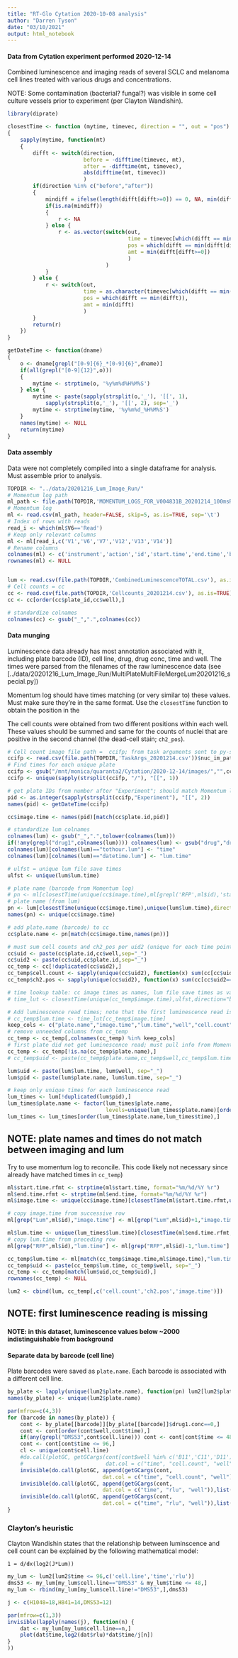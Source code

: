 ```yaml
---
title: "RT-Glo Cytation 2020-10-08 analysis"
author: "Darren Tyson"
date: "03/10/2021"
output: html_notebook
---
```


#### Data from Cytation experiment performed 2020-12-14
Combined luminescence and imaging reads of several SCLC and melanoma cell lines treated with various drugs and concentrations.  

NOTE: Some contamination (bacterial? fungal?) was visible in some cell culture vessels prior to experiment (per Clayton Wandishin).  


```r
library(diprate)

closestTime <- function (mytime, timevec, direction = "", out = "pos")
{
    sapply(mytime, function(mt) 
    {
        difft <- switch(direction,
                        before = -difftime(timevec, mt),
                        after = -difftime(mt, timevec),
                        abs(difftime(mt, timevec))
                        )
        if(direction %in% c("before","after"))
        {
            mindiff = ifelse(length(difft[difft>=0]) == 0, NA, min(difft[difft>=0]))
            if(is.na(mindiff))
            {
                r <- NA
            } else {
                r <- as.vector(switch(out,
                                      time = timevec[which(difft == min(difft[difft>=0]) )],
                                      pos = which(difft == min(difft[difft>=0])),
                                      amt = min(difft[difft>=0])
                                      )
                               )
            }
        } else {
            r <- switch(out,
                        time = as.character(timevec[which(difft == min(difft))]),
                        pos = which(difft == min(difft)),
                        amt = min(difft)
                        )
        }
        return(r)
    })
}

getDateTime <- function(dname)
{
    o <- dname[grepl("[0-9]{6}_*[0-9]{6}",dname)]
    if(all(grepl("[0-9]{12}",o)))
    {
        mytime <- strptime(o, '%y%m%d%H%M%S')
    } else {
        mytime <- paste(sapply(strsplit(o,'_'), '[[', 1),
            sapply(strsplit(o,'_'), '[[', 2), sep='_')
        mytime <- strptime(mytime, '%y%m%d_%H%M%S')
    }
    names(mytime) <- NULL
    return(mytime)
}
```

#### Data assembly
Data were not completely compiled into a single dataframe for analysis. Must assemble prior to analysis.

```r
TOPDIR <- "../data/20201216_Lum_Image_Run/"
# Momentum log path
ml_path <- file.path(TOPDIR,'MOMENTUM_LOGS_FOR_V004831B_20201214_100msRFP_10msGFP_20201216_153632_0.txt')
# Momentum log
ml <- read.csv(ml_path, header=FALSE, skip=5, as.is=TRUE, sep='\t')
# Index of rows with reads
read_i <- which(ml$V6=='Read')
# Keep only relevant columns
ml <- ml[read_i,c('V1','V6','V7','V12','V13','V14')]
# Rename columns
colnames(ml) <- c('instrument','action','id','start.time','end.time','barcode')
rownames(ml) <- NULL


lum <- read.csv(file.path(TOPDIR,'CombinedLuminescenceTOTAL.csv'), as.is=TRUE, row.names=1)
# Cell counts = cc
cc <- read.csv(file.path(TOPDIR,'Cellcounts_20201214.csv'), as.is=TRUE)
cc <- cc[order(cc$plate_id,cc$well),]

# standardize colnames
colnames(cc) <- gsub("_",".",colnames(cc))
```

#### Data munging
Luminescence data already has most annotation associated with it, including plate barcode (ID), cell line, drug, drug conc, time and well. The times were parsed from the filenames of the raw luminescence data (see [../data/20201216_Lum_Image_Run/MultiPlateMultiFileMergeLum20201216_special.py])  

Momentum log should have times matching (or very similar to) these values. Must make sure they're in the same format. Use the `closestTime` function to obtain the position in the 

The cell counts were obtained from two different positions within each well. These values should be summed and same for the counts of nuclei that are positive in the second channel (the dead-cell stain; `ch2_pos`).

```r
# Cell count image file path =  ccifp; from task arguments sent to py-seg image processing pipeline
ccifp <- read.csv(file.path(TOPDIR,'TaskArgs_20201214.csv'))$nuc_im_path
# Find times for each unique plate
ccifp <- gsub("/mnt/monica/quaranta2/Cytation/2020-12-14/images/","",ccifp)
ccifp <- unique(sapply(strsplit(ccifp, "/"), "[[", 1))

# get plate IDs from number after "Experiment"; should match Momentum log
pid <- as.integer(sapply(strsplit(ccifp,"Experiment"), "[[", 2))
names(pid) <- getDateTime(ccifp)

cc$image.time <- names(pid)[match(cc$plate.id,pid)]

# standardize lum colnames
colnames(lum) <- gsub("_",".",tolower(colnames(lum)))
if(!any(grepl("drug1",colnames(lum)))) colnames(lum) <- gsub("drug","drug1",colnames(lum))
colnames(lum)[colnames(lum)=="tothour.lum"] <- "time"
colnames(lum)[colnames(lum)=="datetime.lum"] <- "lum.time"

# ulfst = unique lum file save times
ulfst <- unique(lum$lum.time)

# plate name (barcode from Momentum log)
# pn <- ml[closestTime(unique(cc$image.time),ml[grepl('RFP',ml$id),'start.time.rfmt']),'barcode']
# plate name (from lum)
pn <- lum[closestTime(unique(cc$image.time),unique(lum$lum.time),direction="before"),'plate.name']
names(pn) <- unique(cc$image.time)

# add plate.name (barcode) to cc
cc$plate.name <- pn[match(cc$image.time,names(pn))]

# must sum cell counts and ch2_pos per uid2 (unique for each time point) 
cc$uid <- paste(cc$plate.id,cc$well,sep="_")
cc$uid2 <- paste(cc$uid,cc$plate.id,sep="_")
cc_temp <- cc[!duplicated(cc$uid2),]
cc_temp$cell.count <- sapply(unique(cc$uid2), function(x) sum(cc[cc$uid2==x,'cell.count']))
cc_temp$ch2.pos <- sapply(unique(cc$uid2), function(x) sum(cc[cc$uid2==x,'ch2.pos']))

# time lookup table: cc image times as names, lum file save times as values
# time_lut <- closestTime(unique(cc_temp$image.time),ulfst,direction="before",out="time")

# Add luminescence read times; note that the first luminescence read is missing
# cc_temp$lum.time <- time_lut[cc_temp$image.time]
keep_cols <- c("plate.name","image.time","lum.time","well","cell.count","ch2.pos")
# remove unneeded columns from cc_temp
cc_temp <- cc_temp[,colnames(cc_temp) %in% keep_cols]
# first plate did not get luminescence read; must pull info from Momentum logs or remove
cc_temp <- cc_temp[!is.na(cc_temp$plate.name),]
# cc_temp$uid <- paste(cc_temp$plate.name,cc_temp$well,cc_temp$lum.time, sep="_")

lum$uid <- paste(lum$lum.time, lum$well, sep="_")
lum$pid <- paste(lum$plate.name, lum$lum.time, sep="_")

# keep only unique times for each luminescence read
lum_times <- lum[!duplicated(lum$pid),]
lum_times$plate.name <- factor(lum_times$plate.name, 
                               levels=unique(lum_times$plate.name)[order(lum_times[!duplicated(lum_times$plate.name),"time"])])
lum_times <- lum_times[order(lum_times$plate.name,lum_times$time),]
```

## NOTE: plate names and times do not match between imaging and lum
Try to use momentum log to reconcile. This code likely not necessary since already have matched times in `cc_temp`)
```r
ml$start.time.rfmt <- strptime(ml$start.time, format="%m/%d/%Y %r")
ml$end.time.rfmt <- strptime(ml$end.time, format="%m/%d/%Y %r")
ml$image.time <- unique(cc$image.time)[closestTime(ml$start.time.rfmt,unique(cc$image.time))]

# copy image.time from successive row
ml[grep("Lum",ml$id),"image.time"] <- ml[grep("Lum",ml$id)+1,"image.time"]

ml$lum.time <- unique(lum_times$lum.time)[closestTime(ml$end.time.rfmt,unique(lum_times$lum.time))]
# copy lum.time from preceding row
ml[grep("RFP",ml$id),"lum.time"] <- ml[grep("RFP",ml$id)-1,"lum.time"]
```



```r
cc_temp$lum.time <- ml[match(cc_temp$image.time,ml$image.time),"lum.time"]
cc_temp$uid <- paste(cc_temp$lum.time, cc_temp$well, sep="_")
cc_temp <- cc_temp[match(lum$uid,cc_temp$uid),]
rownames(cc_temp) <- NULL

lum2 <- cbind(lum, cc_temp[,c('cell.count','ch2.pos','image.time')])
```

## NOTE: first luminescence reading is missing

#### NOTE: in this dataset, luminescence values below ~2000 indistinguishable from background


#### Separate data by barcode (cell line)
Plate barcodes were saved as `plate.name`. Each barcode is associated with a different cell line.
```r
by_plate <- lapply(unique(lum2$plate.name), function(pn) lum2[lum2$plate.name==pn,])
names(by_plate) <- unique(lum2$plate.name)
```


```r
par(mfrow=c(4,3))
for (barcode in names(by_plate)) {
    cont <- by_plate[[barcode]][by_plate[[barcode]]$drug1.conc==0,]
    cont <- cont[order(cont$well,cont$time),]
    if(any(grepl("DMS53",cont$cell.line))) cont <- cont[cont$time <= 48,]
    cont <- cont[cont$time <= 96,]
    cl <- unique(cont$cell.line)
    #do.call(plotGC, getGCargs(cont[cont$well %in% c('B11','C11','D11'),], 
    #                          dat.col = c("time", "cell.count", "well")))
    invisible(do.call(plotGC, append(getGCargs(cont,
                              dat.col = c("time", "cell.count", "well")),list(main=paste(cl,"cell count doublings")))))
    invisible(do.call(plotGC, append(getGCargs(cont,
                              dat.col = c("time", "rlu", "well")),list(main=paste(cl,"lum doublings")))))
    invisible(do.call(plotGC, append(getGCargs(cont,
                              dat.col = c("time", "rlu", "well")),list(main=paste(cl,"lum"),count.type = "log"))))    
}

```

### Clayton's heuristic
Clayton Wandishin states that the relationship between luminscence and cell count can be explained by the following mathematical model:

`1 = d/dx(log2(J*Lum))`  


```r
my_lum <- lum2[lum2$time <= 96,c('cell.line','time','rlu')]
dms53 <- my_lum[my_lum$cell.line=="DMS53" & my_lum$time <= 48,]
my_lum <- rbind(my_lum[my_lum$cell.line!="DMS53",],dms53)

j <- c(H1048=18,H841=14,DMS53=12)
```

```r
par(mfrow=c(1,3))
invisible(lapply(names(j), function(n) {
    dat <- my_lum[my_lum$cell.line==n,]
    plot(dat$time,log2(dat$rlu)*dat$time/j[n])
}
))
```

